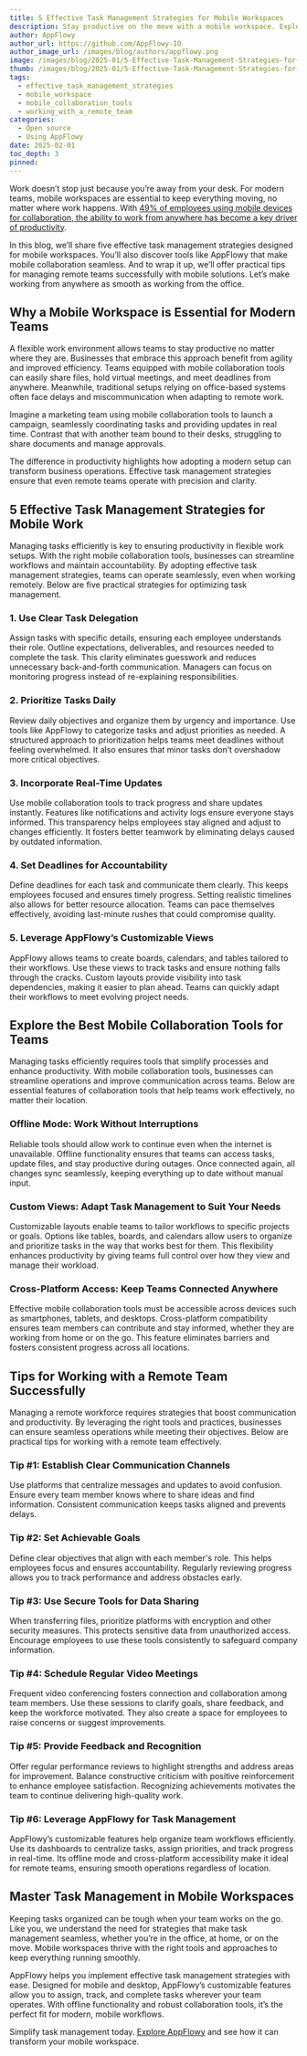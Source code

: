 ```yaml
---
title: 5 Effective Task Management Strategies for Mobile Workspaces
description: Stay productive on the move with a mobile workspace. Explore AppFlowy, manage tasks effectively, and find tips for remote team success with mobile tools.
author: AppFlowy
author_url: https://github.com/AppFlowy-IO
author_image_url: /images/blog/authors/appflowy.png
image: /images/blog/2025-01/5-Effective-Task-Management-Strategies-for-Mobile-Workspaces.png
thumb: /images/blog/2025-01/5-Effective-Task-Management-Strategies-for-Mobile-Workspaces.png
tags:
  - effective_task_management_strategies
  - mobile_workspace
  - mobile_collaboration_tools
  - working_with_a_remote_team
categories:
  - Open source
  - Using AppFlowy
date: 2025-02-01
toc_depth: 3
pinned:
---
```


Work doesn’t stop just because you’re away from your desk. For modern teams, mobile workspaces are essential to keep everything moving, no matter where work happens. With [49% of employees using mobile devices for collaboration, the ability to work from anywhere has become a key driver of productivity](https://teamstage.io/teamwork-statistics/).

In this blog, we’ll share five effective task management strategies designed for mobile workspaces. You’ll also discover tools like AppFlowy that make mobile collaboration seamless. And to wrap it up, we’ll offer practical tips for managing remote teams successfully with mobile solutions. Let’s make working from anywhere as smooth as working from the office.

## Why a Mobile Workspace is Essential for Modern Teams

A flexible work environment allows teams to stay productive no matter where they are. Businesses that embrace this approach benefit from agility and improved efficiency. Teams equipped with mobile collaboration tools can easily share files, hold virtual meetings, and meet deadlines from anywhere. Meanwhile, traditional setups relying on office-based systems often face delays and miscommunication when adapting to remote work.

Imagine a marketing team using mobile collaboration tools to launch a campaign, seamlessly coordinating tasks and providing updates in real time. Contrast that with another team bound to their desks, struggling to share documents and manage approvals.

The difference in productivity highlights how adopting a modern setup can transform business operations. Effective task management strategies ensure that even remote teams operate with precision and clarity.

## 5 Effective Task Management Strategies for Mobile Work

Managing tasks efficiently is key to ensuring productivity in flexible work setups. With the right mobile collaboration tools, businesses can streamline workflows and maintain accountability. By adopting effective task management strategies, teams can operate seamlessly, even when working remotely. Below are five practical strategies for optimizing task management.

### 1\. Use Clear Task Delegation

Assign tasks with specific details, ensuring each employee understands their role. Outline expectations, deliverables, and resources needed to complete the task. This clarity eliminates guesswork and reduces unnecessary back-and-forth communication. Managers can focus on monitoring progress instead of re-explaining responsibilities.

### 2\. Prioritize Tasks Daily

Review daily objectives and organize them by urgency and importance. Use tools like AppFlowy to categorize tasks and adjust priorities as needed. A structured approach to prioritization helps teams meet deadlines without feeling overwhelmed. It also ensures that minor tasks don’t overshadow more critical objectives.

### 3\. Incorporate Real-Time Updates

Use mobile collaboration tools to track progress and share updates instantly. Features like notifications and activity logs ensure everyone stays informed. This transparency helps employees stay aligned and adjust to changes efficiently. It fosters better teamwork by eliminating delays caused by outdated information.

### 4\. Set Deadlines for Accountability

Define deadlines for each task and communicate them clearly. This keeps employees focused and ensures timely progress. Setting realistic timelines also allows for better resource allocation. Teams can pace themselves effectively, avoiding last-minute rushes that could compromise quality.

### 5\. Leverage AppFlowy’s Customizable Views

AppFlowy allows teams to create boards, calendars, and tables tailored to their workflows. Use these views to track tasks and ensure nothing falls through the cracks. Custom layouts provide visibility into task dependencies, making it easier to plan ahead. Teams can quickly adapt their workflows to meet evolving project needs.

## Explore the Best Mobile Collaboration Tools for Teams

Managing tasks efficiently requires tools that simplify processes and enhance productivity. With mobile collaboration tools, businesses can streamline operations and improve communication across teams. Below are essential features of collaboration tools that help teams work effectively, no matter their location.

### Offline Mode: Work Without Interruptions

Reliable tools should allow work to continue even when the internet is unavailable. Offline functionality ensures that teams can access tasks, update files, and stay productive during outages. Once connected again, all changes sync seamlessly, keeping everything up to date without manual input.

### Custom Views: Adapt Task Management to Suit Your Needs

Customizable layouts enable teams to tailor workflows to specific projects or goals. Options like tables, boards, and calendars allow users to organize and prioritize tasks in the way that works best for them. This flexibility enhances productivity by giving teams full control over how they view and manage their workload.

### Cross-Platform Access: Keep Teams Connected Anywhere

Effective mobile collaboration tools must be accessible across devices such as smartphones, tablets, and desktops. Cross-platform compatibility ensures team members can contribute and stay informed, whether they are working from home or on the go. This feature eliminates barriers and fosters consistent progress across all locations.

## Tips for Working with a Remote Team Successfully

Managing a remote workforce requires strategies that boost communication and productivity. By leveraging the right tools and practices, businesses can ensure seamless operations while meeting their objectives. Below are practical tips for working with a remote team effectively.

### Tip \#1: Establish Clear Communication Channels

Use platforms that centralize messages and updates to avoid confusion. Ensure every team member knows where to share ideas and find information. Consistent communication keeps tasks aligned and prevents delays.

### Tip \#2: Set Achievable Goals

Define clear objectives that align with each member's role. This helps employees focus and ensures accountability. Regularly reviewing progress allows you to track performance and address obstacles early.

### Tip \#3: Use Secure Tools for Data Sharing

When transferring files, prioritize platforms with encryption and other security measures. This protects sensitive data from unauthorized access. Encourage employees to use these tools consistently to safeguard company information.

### Tip \#4: Schedule Regular Video Meetings

Frequent video conferencing fosters connection and collaboration among team members. Use these sessions to clarify goals, share feedback, and keep the workforce motivated. They also create a space for employees to raise concerns or suggest improvements.

### Tip \#5: Provide Feedback and Recognition

Offer regular performance reviews to highlight strengths and address areas for improvement. Balance constructive criticism with positive reinforcement to enhance employee satisfaction. Recognizing achievements motivates the team to continue delivering high-quality work.

### Tip \#6: Leverage AppFlowy for Task Management

AppFlowy’s customizable features help organize team workflows efficiently. Use its dashboards to centralize tasks, assign priorities, and track progress in real-time. Its offline mode and cross-platform accessibility make it ideal for remote teams, ensuring smooth operations regardless of location.

## Master Task Management in Mobile Workspaces

Keeping tasks organized can be tough when your team works on the go. Like you, we understand the need for strategies that make task management seamless, whether you’re in the office, at home, or on the move. Mobile workspaces thrive with the right tools and approaches to keep everything running smoothly.

AppFlowy helps you implement effective task management strategies with ease. Designed for mobile and desktop, AppFlowy’s customizable features allow you to assign, track, and complete tasks wherever your team operates. With offline functionality and robust collaboration tools, it’s the perfect fit for modern, mobile workflows.

Simplify task management today. [Explore AppFlowy](https://appflowy.io/) and see how it can transform your mobile workspace.

